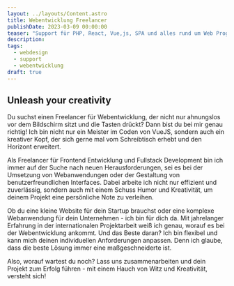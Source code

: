 ```yaml
---
layout: ../layouts/Content.astro
title: Webentwicklung Freelancer
publishDate: 2023-03-09 00:00:00
teaser: "Support für PHP, React, Vue,js, SPA und alles rund um Web Programmierung"
description:
tags:
  - webdesign
  - support
  - webentwicklung
draft: true
---
```




## Unleash your creativity
Du suchst einen Freelancer für Webentwicklung, der nicht nur ahnungslos vor dem Bildschirm sitzt und die Tasten drückt? Dann bist du bei mir genau richtig! Ich bin nicht nur ein Meister im Coden von VueJS, sondern auch ein kreativer Kopf, der sich gerne mal vom Schreibtisch erhebt und den Horizont erweitert.

Als Freelancer für Frontend Entwicklung und Fullstack Development bin ich immer auf der Suche nach neuen Herausforderungen, sei es bei der Umsetzung von Webanwendungen oder der Gestaltung von benutzerfreundlichen Interfaces. Dabei arbeite ich nicht nur effizient und zuverlässig, sondern auch mit einem Schuss Humor und Kreativität, um deinem Projekt eine persönliche Note zu verleihen.

Ob du eine kleine Website für dein Startup brauchst oder eine komplexe Webanwendung für dein Unternehmen - ich bin für dich da. Mit jahrelanger Erfahrung in der internationalen Projektarbeit weiß ich genau, worauf es bei der Webentwicklung ankommt. Und das Beste daran? Ich bin flexibel und kann mich deinen individuellen Anforderungen anpassen. Denn ich glaube, dass die beste Lösung immer eine maßgeschneiderte ist.

Also, worauf wartest du noch? Lass uns zusammenarbeiten und dein Projekt zum Erfolg führen - mit einem Hauch von Witz und Kreativität, versteht sich!

<ImageWD />
<CTA classes="mb-5 p-3 text-center" />

